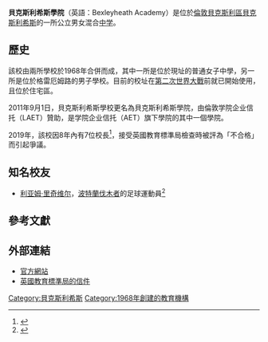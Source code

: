 {{Infobox school
| name = 貝克斯利希斯學院
| image = 
| image_size = 
| motto = 以成就爲榮（<small>英語：</small>Pride Through Achievement）
| city = [[貝克斯利希斯|貝克斯利希斯]]
| staff = 200 Approx
| colours = 
| free_label3 = 學院
| website = http://www.bexleyheathacademy.org/
}}

'''貝克斯利希斯學院'''（英語：Bexleyheath Academy）是位於[[倫敦|倫敦]][[貝克斯利區|貝克斯利區]][[貝克斯利希斯|貝克斯利希斯]]的一所公立男女混合[[中学|中学]]。

== 歷史 ==
該校由兩所學校於1968年合併而成，其中一所是位於現址的普通女子中學，另一所是位於格雷厄姆路的男子學校。目前的校址在[[第二次世界大战|第二次世界大戰]]前就已開始使用，且位於住宅區。

2011年9月1日，貝克斯利希斯學校更名為貝克斯利希斯學院，由倫敦学院企业信托（LAET）贊助，是学院企业信托（AET）旗下學院的其中一個學院。

2019年，該校因8年內有7位校長<ref name="headarticle2">{{Cite web |url=https://www.newsshopper.co.uk/news/17641414.bexleyheath-academy-search-on-for-new-principle-following-resignation/ |title=存档副本 |access-date=2020-09-03 |archive-date=2019-07-30 |archive-url=https://web.archive.org/web/20190730212338/https://www.newsshopper.co.uk/news/17641414.bexleyheath-academy-search-on-for-new-principle-following-resignation/ |dead-url=no }}</ref>，接受英國教育標準局檢查時被評為「不合格」而引起爭議。

== 知名校友 ==
* [[利亚姆·里奇维尔|利亚姆·里奇维尔]]，[[波特蘭伐木者|波特蘭伐木者]]的足球運動員<ref>{{Cite news|author=Bacon|first=Jake|title=Bexleyheath mum to cheer on son Liam Ridgewell in America's biggest football match - the MLS cup final|url=http://www.newsshopper.co.uk/news/14125324.Bexleyheath_mum_to_cheer_on_son_Liam_Ridgewell_in_America_s_biggest_football_match_of_the_year/|accessdate=13 November 2016|work=News Shopper|date=4 December 2015|archive-date=2018-09-24|archive-url=https://web.archive.org/web/20180924190745/https://www.newsshopper.co.uk/news/14125324.Bexleyheath_mum_to_cheer_on_son_Liam_Ridgewell_in_America_s_biggest_football_match_of_the_year/|dead-url=no}}</ref>

== 參考文獻 ==
{{Reflist}}

== 外部連結 ==

* [http://www.bexleyheathacademy.org 官方網站] {{Wayback|url=http://www.bexleyheathacademy.org/ |date=20180423224511 }}
* [https://web.archive.org/web/20090219062823/http://bexleyheath.bexley.sch.uk/Documents/FINAL_LETTER_re_OFSTED_Nov_08__Bexleyheath_School_3.pdf 英國教育標準局的信件]

[[Category:貝克斯利希斯|Category:貝克斯利希斯]]
[[Category:1968年創建的教育機構|Category:1968年創建的教育機構]]